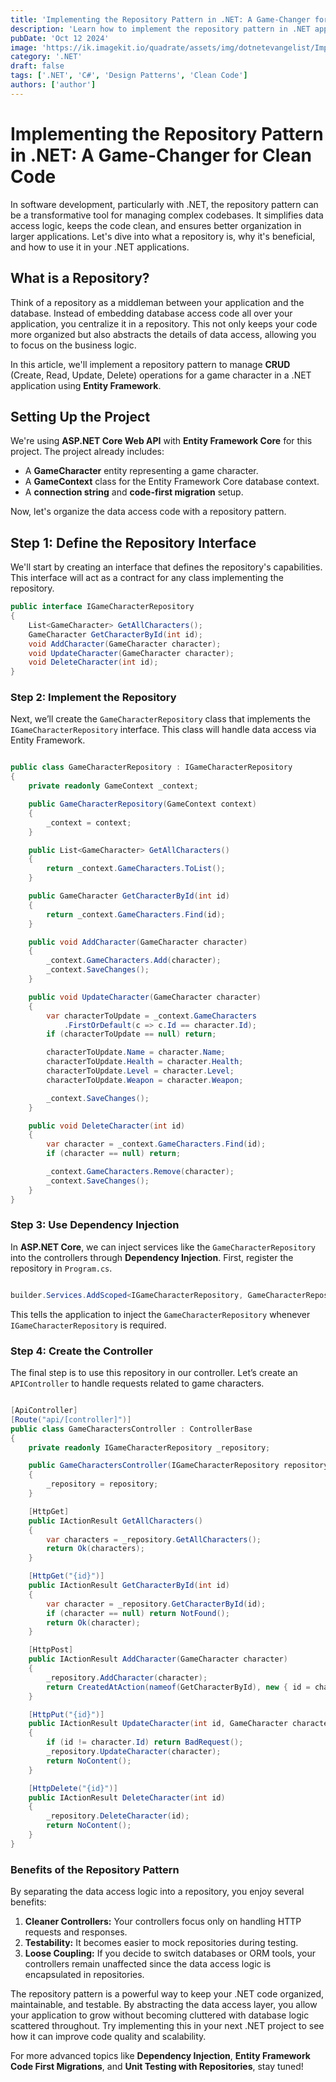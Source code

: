```yaml
---
title: 'Implementing the Repository Pattern in .NET: A Game-Changer for Clean Code'
description: 'Learn how to implement the repository pattern in .NET applications to simplify data access logic, improve code organization, and enhance maintainability.'
pubDate: 'Oct 12 2024'
image: 'https://ik.imagekit.io/quadrate/assets/img/dotnetevangelist/Implementing-the-Repository-Pattern-in-NET-A-Game-Changer-for-Clean-Code.jpg?updatedAt=1746813308058'
category: '.NET'
draft: false
tags: ['.NET', 'C#', 'Design Patterns', 'Clean Code']
authors: ['author']
---
```



# Implementing the Repository Pattern in .NET: A Game-Changer for Clean Code

In software development, particularly with .NET, the repository pattern can be a transformative tool for managing complex codebases. It simplifies data access logic, keeps the code clean, and ensures better organization in larger applications. Let's dive into what a repository is, why it's beneficial, and how to use it in your .NET applications.

## What is a Repository?

Think of a repository as a middleman between your application and the database. Instead of embedding database access code all over your application, you centralize it in a repository. This not only keeps your code more organized but also abstracts the details of data access, allowing you to focus on the business logic.

In this article, we'll implement a repository pattern to manage **CRUD** (Create, Read, Update, Delete) operations for a game character in a .NET application using **Entity Framework**.

## Setting Up the Project

We're using **ASP.NET Core Web API** with **Entity Framework Core** for this project. The project already includes:

- A **GameCharacter** entity representing a game character.
- A **GameContext** class for the Entity Framework Core database context.
- A **connection string** and **code-first migration** setup.

Now, let's organize the data access code with a repository pattern.

## Step 1: Define the Repository Interface

We'll start by creating an interface that defines the repository's capabilities. This interface will act as a contract for any class implementing the repository.

```csharp
public interface IGameCharacterRepository
{
    List<GameCharacter> GetAllCharacters();
    GameCharacter GetCharacterById(int id);
    void AddCharacter(GameCharacter character);
    void UpdateCharacter(GameCharacter character);
    void DeleteCharacter(int id);
}
```

### Step 2: Implement the Repository

Next, we’ll create the `GameCharacterRepository` class that implements the `IGameCharacterRepository` interface. This class will handle data access via Entity Framework.

```csharp

public class GameCharacterRepository : IGameCharacterRepository
{
    private readonly GameContext _context;

    public GameCharacterRepository(GameContext context)
    {
        _context = context;
    }

    public List<GameCharacter> GetAllCharacters()
    {
        return _context.GameCharacters.ToList();
    }

    public GameCharacter GetCharacterById(int id)
    {
        return _context.GameCharacters.Find(id);
    }

    public void AddCharacter(GameCharacter character)
    {
        _context.GameCharacters.Add(character);
        _context.SaveChanges();
    }

    public void UpdateCharacter(GameCharacter character)
    {
        var characterToUpdate = _context.GameCharacters
            .FirstOrDefault(c => c.Id == character.Id);
        if (characterToUpdate == null) return;

        characterToUpdate.Name = character.Name;
        characterToUpdate.Health = character.Health;
        characterToUpdate.Level = character.Level;
        characterToUpdate.Weapon = character.Weapon;

        _context.SaveChanges();
    }

    public void DeleteCharacter(int id)
    {
        var character = _context.GameCharacters.Find(id);
        if (character == null) return;

        _context.GameCharacters.Remove(character);
        _context.SaveChanges();
    }
}

```

### Step 3: Use Dependency Injection

In **ASP.NET Core**, we can inject services like the `GameCharacterRepository` into the controllers through **Dependency Injection**. First, register the repository in `Program.cs`.

```csharp

builder.Services.AddScoped<IGameCharacterRepository, GameCharacterRepository>();

```

This tells the application to inject the `GameCharacterRepository` whenever `IGameCharacterRepository` is required.

### Step 4: Create the Controller

The final step is to use this repository in our controller. Let’s create an `APIController` to handle requests related to game characters.

```csharp

[ApiController]
[Route("api/[controller]")]
public class GameCharactersController : ControllerBase
{
    private readonly IGameCharacterRepository _repository;

    public GameCharactersController(IGameCharacterRepository repository)
    {
        _repository = repository;
    }

    [HttpGet]
    public IActionResult GetAllCharacters()
    {
        var characters = _repository.GetAllCharacters();
        return Ok(characters);
    }

    [HttpGet("{id}")]
    public IActionResult GetCharacterById(int id)
    {
        var character = _repository.GetCharacterById(id);
        if (character == null) return NotFound();
        return Ok(character);
    }

    [HttpPost]
    public IActionResult AddCharacter(GameCharacter character)
    {
        _repository.AddCharacter(character);
        return CreatedAtAction(nameof(GetCharacterById), new { id = character.Id }, character);
    }

    [HttpPut("{id}")]
    public IActionResult UpdateCharacter(int id, GameCharacter character)
    {
        if (id != character.Id) return BadRequest();
        _repository.UpdateCharacter(character);
        return NoContent();
    }

    [HttpDelete("{id}")]
    public IActionResult DeleteCharacter(int id)
    {
        _repository.DeleteCharacter(id);
        return NoContent();
    }
}

```

### Benefits of the Repository Pattern

By separating the data access logic into a repository, you enjoy several benefits:
1. **Cleaner Controllers:** Your controllers focus only on handling HTTP requests and responses.
2. **Testability:** It becomes easier to mock repositories during testing.
3. **Loose Coupling:** If you decide to switch databases or ORM tools, your controllers remain unaffected since the data access logic is encapsulated in repositories.

The repository pattern is a powerful way to keep your .NET code organized, maintainable, and testable. By abstracting the data access layer, you allow your application to grow without becoming cluttered with database logic scattered throughout. Try implementing this in your next .NET project to see how it can improve code quality and scalability.

For more advanced topics like **Dependency Injection**, **Entity Framework Code First Migrations**, and **Unit Testing with Repositories**, stay tuned!